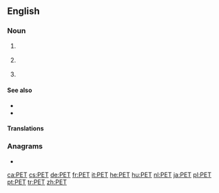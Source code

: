 {{also|pet|pêt|pět|Pet.}}
==English==

===Noun===
{{en-noun|~}}
# {{lb|en|uncountable|organic compound}} {{acronym of|polyethylene terephthalate|lang=en}}
# {{lb|en|countable}} {{acronym of|positron emission tomography|lang=en}}
# {{lb|en|countable|genetics}} {{acronym of|paired-end tag|lang=en}}

====See also====
* {{l|en|Dacron}}
* {{l|en|Terylene}}

====Translations====
{{trans-see|polyethylene terephthalate}}

{{trans-see|positron emission tomography}}

===Anagrams===
* {{l|en|Pte}}

[[ca:PET]]
[[cs:PET]]
[[de:PET]]
[[fr:PET]]
[[it:PET]]
[[he:PET]]
[[hu:PET]]
[[nl:PET]]
[[ja:PET]]
[[pl:PET]]
[[pt:PET]]
[[tr:PET]]
[[zh:PET]]